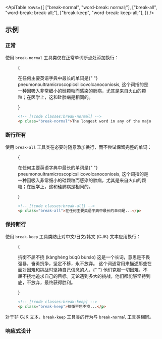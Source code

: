 

<ApiTable
  rows={[
    ["break-normal", "word-break: normal;"],
    ["break-all", "word-break: break-all;"],
    ["break-keep", "word-break: keep-all;"],
  ]}
/>

## 示例

### 正常

使用 `break-normal` 工具类仅在正常单词断点处添加换行：

<Figure>

<Example padding={false}>
  {
    <p className="mx-auto max-w-xs border-x border-x-pink-400/30 py-8 break-normal text-gray-900 dark:text-gray-200">
      在任何主要英语字典中最长的单词是{" "}
      <span className="font-bold">pneumonoultramicroscopicsilicovolcanoconiosis,</span> 这个词指的是一种因吸入非常细小的硅颗粒而感染的肺病，尤其是来自火山的颗粒；在医学上，这和硅肺病是相同的。
    </p>
  }
</Example>

```html
<!-- [!code classes:break-normal] -->
<p class="break-normal">The longest word in any of the major...</p>
```

</Figure>

### 断行所有

使用 `break-all` 工具类在必要时随意添加换行，而不尝试保留完整的单词：

<Figure>

<Example padding={false}>
  {
    <p className="mx-auto max-w-xs border-x border-x-pink-400/30 py-8 break-all text-gray-900 dark:text-gray-200">
      在任何主要英语字典中最长的单词是{" "}
      <span className="font-bold">pneumonoultramicroscopicsilicovolcanoconiosis,</span> 这个词指的是一种因吸入非常细小的硅颗粒而感染的肺病，尤其是来自火山的颗粒；在医学上，这和硅肺病是相同的。
    </p>
  }
</Example>

```html
<!-- [!code classes:break-all] -->
<p class="break-all">在任何主要英语字典中最长的单词是...</p>
```

</Figure>

### 保持断行

使用 `break-keep` 工具类防止对中文/日文/韩文 (CJK) 文本应用换行：

<Figure>

<Example padding={false}>
  {
    <p className="mx-auto max-w-xs border-x border-x-pink-400/30 py-8 break-keep text-gray-900 dark:text-gray-200">
      抗衡不屈不挠 (kànghéng bùqū bùnáo) 这是一个长词，意思是不畏强暴，奋勇抗争，坚定不移，永不放弃。
      <span className="font-bold">这个词通常用来描述那些在面对困难和挑战时坚持自己信念的人，</span>{" "}
      他们克服一切困难，不屈不挠地追求自己的目标。无论遇到多大的挑战，他们都能够坚持到底，不放弃，最终获得胜利。
    </p>
  }
</Example>

```html
<!-- [!code classes:break-keep] -->
<p class="break-keep">抗衡不屈不挠...</p>
```

</Figure>

对于非 CJK 文本，`break-keep` 工具类的行为与 `break-normal` 工具类相同。

### 响应式设计

<ResponsiveDesign element="p" property="word-break" defaultClass="break-normal" featuredClass="break-all" />
